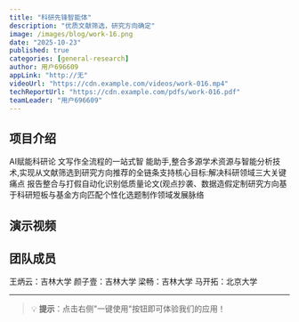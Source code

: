 ```yaml
---
title: "科研先锋智能体"
description: "优质文献筛选，研究方向确定"
image: /images/blog/work-16.png
date: "2025-10-23"
published: true
categories: [general-research]
author: 用户696609
appLink: "http://无"
videoUrl: "https://cdn.example.com/videos/work-016.mp4"
techReportUrl: "https://cdn.example.com/pdfs/work-016.pdf"
teamLeader: "用户696609"
---
```


## 项目介绍

AI赋能科研论 文写作全流程的一站式智
能助手,整合多源学术资源与智能分析技术,实现从文献筛选到研究方向推荐的全链条支持核心目标:解决科研领域三大关键痛点
报告整合与打假自动化识别低质量论文(观点抄袭、数据造假定制研究方向基于科研短板与基金方向匹配个性化选题制作领域发展脉络

## 演示视频

<VideoPlayer
  src="https://cdn.example.com/videos/work-016.mp4"
  poster="/images/blog/work-16.png"
/>

## 团队成员

王炳云：吉林大学
颜子壹：吉林大学
梁畅：吉林大学
马开拓：北京大学

---

> 💡 **提示**：点击右侧"一键使用"按钮即可体验我们的应用！
